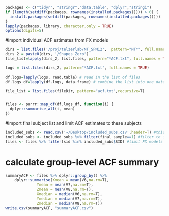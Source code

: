 
```r
packages <- c("tidyr", "stringr","data.table", "dplyr","stringi")
if (length(setdiff(packages, rownames(installed.packages()))) > 0) {
  install.packages(setdiff(packages, rownames(installed.packages())))  
}
lapply(packages, library, character.only = TRUE)
options(digits=5)
```

#import individual ACF estimates from FX models
```r

dirs = list.files('/proj/telzerlab/NT_SPM12',  pattern="NT*", full.names = TRUE)
dirs_2 = paste0(dirs, '/Shapes_Zero')
file_list=lapply(dirs_2, list.files, pattern="*ACF.txt", full.names = TRUE)

logs = list.files(dirs_2, pattern="*ACF.txt", full.names = TRUE)

df.logs=lapply(logs, read.table) # read in the list of files
df.logs_df=lapply(df.logs, data.frame) # combine the list into one dataframe

file_list = list.files(fileDir, pattern="acf.txt",recursive=T)


files <- purrr::map_df(df.logs_df, function(i) {
  dplyr::summarise_all(i, mean)
})


```

#import final subject list and limit ACF estimates to these subjects 
```r
included_subs <- read.csv('~/Desktop/included_subs.csv',header=T) #this is just a csv of two columns SID =subject ID, final_sample = 1,0 (1=yes, 0=no) 
included_subs <- included_subs %>% filter(final_sample==1) #filter to just include subs you want to include
files <- files %>% filter(sid %in% included_subs$SID) #limit FX models to final sub list (i.e. excluding those with bad motion)
```

# calculate group-level ACF summary
```r
summaryACF <- files %>% dplyr::group_by() %>%
    dplyr::summarise(Xmean = mean(V6,na.rm=T),
              Ymean = mean(V7,na.rm=T),
              Zmean = mean(V8,na.rm=T),
              Xmedian = median(V6,na.rm=T),
              Ymedian = median(V7,na.rm=T),
              Zmedian = median(V8,na.rm=T))
write.csv(summaryACF, "summaryACF.csv")
```
